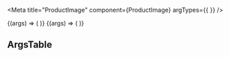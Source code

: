 


<Meta
  title="ProductImage"
  component={ProductImage}
  argTypes={{ }}
/>

<ProductImageDescription />

<Canvas>
  <Story name="Image" height="400px">
    {(args) => (
      <ProductImage
        height="400px"
        url="https://images.unsplash.com/photo-1508013861974-9f6347163ebe?ixid=MnwxMjA3fDB8MHxwaG90by1wYWdlfHx8fGVufDB8fHx8&ixlib=rb-1.2.1&auto=format&fit=crop&w=400&q=30"
        {...args}
      />
    )}
  </Story>
  <Story name="Image with hard corners" height="400px">
    {(args) => (
      <ProductImage
        hardCorners
        height="400px"
        url="https://images.unsplash.com/photo-1508013861974-9f6347163ebe?ixid=MnwxMjA3fDB8MHxwaG90by1wYWdlfHx8fGVufDB8fHx8&ixlib=rb-1.2.1&auto=format&fit=crop&w=400&q=30"
        {...args}
      />
    )}
  </Story>
</Canvas>

## ArgsTable

<ArgsTable of={ProductImage} />

